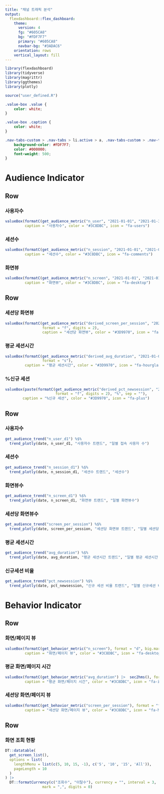 ```yaml
---
title: "채널 트래픽 분석"
output: 
  flexdashboard::flex_dashboard:
    theme:
      version: 4
      fg: "#605CA8"
      bg: "#FDF7F7"
      primary: "#605CA8"
      navbar-bg: "#3ADAC6"
    orientation: rows
    vertical_layout: fill
---
```


```r
library(flexdashboard)
library(tidyverse)
library(magrittr)
library(ggthemes)
library(plotly)
```


```r
source("user_defined.R")
```


```css
.value-box .value {
    color: white;
}

.value-box .caption {
    color: white;
}

.nav-tabs-custom > .nav-tabs > li.active > a, .nav-tabs-custom > .nav-tabs > li.active:hover > a {
    background-color: #FDF7F7;
    color: #000000;
    font-weight: 500;
}
```


Audience Indicator {data-icon="fa-user"}
=====================================  

Row {data-width=100}
-------------------------------------

### 사용자수

```r
valueBox(formatC(get_audience_metric("n_user", "2021-01-01", "2021-01-31"), format = "d", big.mark = ","), 
         caption = "사용자수", color = "#3C8DBC", icon = "fa-users")
```

### 세션수

```r
valueBox(formatC(get_audience_metric("n_session", "2021-01-01", "2021-01-31"), format = "d", big.mark = ","), 
         caption = "세션수", color = "#3C8DBC", icon = "fa-comments")
```

### 화면뷰

```r
valueBox(formatC(get_audience_metric("n_screen", "2021-01-01", "2021-01-31"), format = "d", big.mark = ","), 
         caption = "화면뷰", color = "#3C8DBC", icon = "fa-desktop")
```


Row {data-width=100}
-------------------------------------

### 세션당 화면뷰

```r
valueBox(formatC(get_audience_metric("derived_screen_per_session", "2021-01-01", "2021-01-31"), 
                 format = "f", digits = 2),
                 caption = "세션당 화면뷰", color = "#3D9970", icon = "fa-image")
```

### 평균 세션시간

```r
valueBox(formatC(get_audience_metric("derived_avg_duration", "2021-01-01", "2021-01-31") |> sec2hms(), 
                 format = "s"), 
         caption = "평균 세션시간", color = "#3D9970", icon = "fa-hourglass")
```

### %신규 세션

```r
valueBox(paste(formatC(get_audience_metric("derived_pct_newsession", "2021-01-01", "2021-01-31"), 
                       format = "f", digits = 2), "%", sep = ""), 
        caption = "%신규 세션", color = "#3D9970", icon = "fa-plus")
```


Row {.tabset .tabset-fade}
-------------------------------------
   
### 사용자수
    
```r
get_audience_trend("n_user_d1") %$% 
  trend_plotly(date, n_user_d1, "사용자수 트랜드", "일별 접속 사용자 수")
```

### 세션수
    
```r
get_audience_trend("n_session_d1") %$% 
  trend_plotly(date, n_session_d1, "세션수 트랜드", "세션수")
```

### 화면뷰수

```r
get_audience_trend("n_screen_d1") %$% 
  trend_plotly(date, n_screen_d1, "화면뷰 트랜드", "일별 화면뷰수")
```

### 세션당 화면뷰수

```r
get_audience_trend("screen_per_session") %$% 
  trend_plotly(date, screen_per_session, "세션당 화면뷰 트랜드", "일별 세션당 화면뷰수")
```

### 평균 세션시간

```r
get_audience_trend("avg_duration") %$% 
  trend_plotly(date, avg_duration, "평균 세션시간 트랜드", "일별 평균 세션시간 (단위:초)")
```

### 신규세션 비율

```r
get_audience_trend("pct_newsession") %$% 
  trend_plotly(date, pct_newsession, "신규 세션 비율 트랜드", "일별 신규세션 비율 (%)")
```

Behavior Indicator {data-icon="fa-route"}
=====================================  

Row {data-width=100}
-------------------------------------

### 화면/페이지 뷰

```r
valueBox(formatC(get_behavior_metric("n_screen"), format = "d", big.mark = ","), 
         caption = "화면/페이지 뷰", color = "#3C8DBC", icon = "fa-desktop")
```

### 평균 화면/페이지 시간

```r
valueBox(formatC(get_behavior_metric("avg_duration") |>  sec2hms(), format = "s"), 
         caption = "평균 화면/페이지 시간", color = "#3C8DBC", icon = "fa-image")
```

### 세션당 화면/페이지 뷰

```r
valueBox(formatC(get_behavior_metric("screen_per_session"), format = "f", digits = 2), 
         caption = "세션당 화면/페이지 뷰", color = "#3C8DBC", icon = "fa-hourglass")
```


Row {.tabset .tabset-fade}
-------------------------------------
   
### 화면 조회 현황

```r
DT::datatable(
  get_screen_list(),
  options = list(
    lengthMenu = list(c(5, 10, 15, -1), c('5', '10', '15', 'All')),
    pageLength = 10
  )
) |> 
  DT::formatCurrency(c("조회수", "이탈수"), currency = "", interval = 3, 
                 mark = ",", digits = 0)  
```


